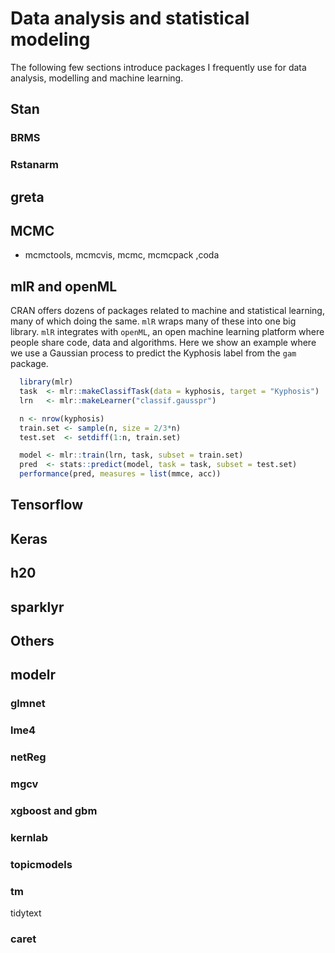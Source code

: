 # Data analysis and statistical modeling

The following few sections introduce packages I frequently use for data analysis, modelling and machine learning.

## Stan

### BRMS

### Rstanarm

## greta

## MCMC

-  mcmctools, mcmcvis, mcmc, mcmcpack ,coda

## mlR and openML

CRAN offers dozens of packages related to machine and statistical learning, many of which doing the same. `mlR` wraps many of these into one big library.
`mlR` integrates with `openML`, an open machine learning platform where people share code, data and algorithms. Here we show an example where we use a Gaussian process to predict the Kyphosis label from the `gam` package.

```r
  library(mlr)
  task  <- mlr::makeClassifTask(data = kyphosis, target = "Kyphosis")
  lrn   <- mlr::makeLearner("classif.gausspr")

  n <- nrow(kyphosis)
  train.set <- sample(n, size = 2/3*n)
  test.set  <- setdiff(1:n, train.set)

  model <- mlr::train(lrn, task, subset = train.set)
  pred  <- stats::predict(model, task = task, subset = test.set)
  performance(pred, measures = list(mmce, acc))
```

## Tensorflow

## Keras

## h20

## sparklyr

## Others

## modelr

### glmnet

### lme4

### netReg

### mgcv

### xgboost and gbm

### kernlab

### topicmodels

### tm

tidytext

### caret
